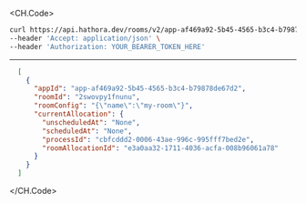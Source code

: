 
<CH.Code>
```bash Example Request
curl https://api.hathora.dev/rooms/v2/app-af469a92-5b45-4565-b3c4-b79878de67d2/list/cbfcddd2-0006-43ae-996c-995fff7bed2e/inactive \
--header 'Accept: application/json' \
--header 'Authorization: YOUR_BEARER_TOKEN_HERE'
```
---

```json Example Response
  [
    {
      "appId": "app-af469a92-5b45-4565-b3c4-b79878de67d2",
      "roomId": "2swovpy1fnunu",
      "roomConfig": "{\"name\":\"my-room\"}",
      "currentAllocation": {
        "unscheduledAt": "None",
        "scheduledAt": "None",
        "processId": "cbfcddd2-0006-43ae-996c-995fff7bed2e",
        "roomAllocationId": "e3a0aa32-1711-4036-acfa-008b96061a78"
      }
    }
  ]
```
</CH.Code>
